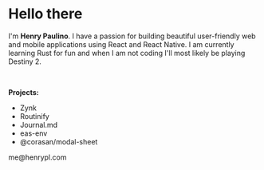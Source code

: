 
# Hello there

I'm **Henry Paulino**. I have a passion for building beautiful user-friendly web and mobile applications using React and React Native.
I am currently learning Rust for fun and when I am not coding I'll most likely be playing Destiny 2.

<br />

**Projects:**
- <ProjectLink href="https://github.com/corasan/zynk">Zynk</ProjectLink>
- <ProjectLink href="https://apps.apple.com/gb/app/routinify-app/id6478823954?uo=2">Routinify</ProjectLink>
- <ProjectLink href="https://testflight.apple.com/join/G9cag0Uw">Journal.md</ProjectLink>
- <ProjectLink href="https://github.com/corasan/eas-env">eas-env</ProjectLink>
- <ProjectLink href="https://github.com/corasan/react-native-modal-sheet">@corasan/modal-sheet</ProjectLink>


<div className="flex flex-row gap-4 mt-12">
  <Link href="https://www.linkedin.com/in/henrypl95/">
    <Linkedin size={18} color="#3c68af" />
  </Link>
  <Link href="https://twitter.com/henrypl_dev">
    <Twitter size={18} color="#3eb1f9" />
  </Link>
  <Link href="https://github.com/corasan">
    <Github size={18} />
  </Link>
</div>
me@henrypl.com
